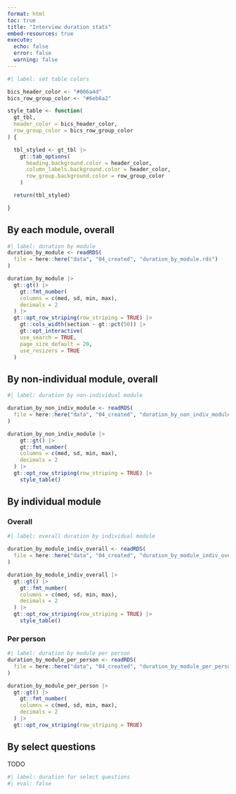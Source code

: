```yaml
---
format: html
toc: true
title: "Interview duration stats"
embed-resources: true
execute: 
  echo: false
  error: false
  warning: false
---
```


```r
#| label: set table colors

bics_header_color <- "#006a4d"
bics_row_group_color <- "#6eb6a2"

style_table <- function(
  gt_tbl,
  header_color = bics_header_color,
  row_group_color = bics_row_group_color
) {

  tbl_styled <- gt_tbl |>
    gt::tab_options(
      heading.background.color = header_color,
      column_labels.background.color = header_color,
      row_group.background.color = row_group_color
    )

  return(tbl_styled)

}

```

## By each module, overall

```r
#| label: duration by module
duration_by_module <- readRDS(
  file = here::here("data", "04_created", "duration_by_module.rds")
)

duration_by_module |>
  gt::gt() |>
	gt::fmt_number(
    columns = c(med, sd, min, max),
    decimals = 2
  ) |>
  gt::opt_row_striping(row_striping = TRUE) |>
	gt::cols_width(section ~ gt::pct(50)) |>
	gt::opt_interactive(
    use_search = TRUE,
    page_size_default = 20,
    use_resizers = TRUE
  )
```

## By non-individual module, overall

```r
#| label: duration by non-individual module

duration_by_non_indiv_module <- readRDS(
  file = here::here("data", "04_created", "duration_by_non_indiv_module.rds")
)

duration_by_non_indiv_module |>
	gt::gt() |>
	gt::fmt_number(
    columns = c(med, sd, min, max),
    decimals = 2
  ) |>
  gt::opt_row_striping(row_striping = TRUE) |>
	style_table()
```

## By individual module

### Overall

```r
#| label: overall duration by individual module

duration_by_module_indiv_overall <- readRDS(
  file = here::here("data", "04_created", "duration_by_module_indiv_overall.rds")
)

duration_by_module_indiv_overall |>
  gt::gt() |>
	gt::fmt_number(
    columns = c(med, sd, min, max),
    decimals = 2
  ) |>
  gt::opt_row_striping(row_striping = TRUE) |>
	style_table()

```

### Per person

```r
#| label: duration by module per person
duration_by_module_per_person <- readRDS(
  file = here::here("data", "04_created", "duration_by_module_per_person.rds")
)

duration_by_module_per_person |>
  gt::gt() |>
	gt::fmt_number(
    columns = c(med, sd, min, max),
    decimals = 2
  ) |>
  gt::opt_row_striping(row_striping = TRUE)
```

## By select questions

TODO

```r
#| label: duration for select questions
#| eval: false
```
